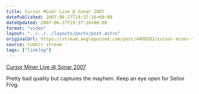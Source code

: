 ```yaml
---
title: Cursor Miner Live @ Sonar 2007
datePublished: 2007-06-27T19:37:16+00:00
dateUpdated: 2007-06-27T19:37:16+00:00
format: "video"
layout: "../../../layouts/posts/post.astro"
originalUrl: https://stream.anglepoised.com/post/4408501/cursor-miner-live-sonar-2007-via-cursorminer
source: tumblr stream
tags: ["linklog"]
---
```



<YouTube id="https://www.youtube.com/watch?v=T5lbE83s5no" />

[Cursor Miner Live @ Sonar 2007][1]

Pretty bad quality but captures the mayhem. Keep an eye open for Señor Frog.

[1]: https://www.youtube.com/watch?v=T5lbE83s5no
